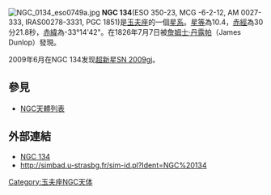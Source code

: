 [[File:NGC_0134_eso0749a.jpg|thumb]]
'''NGC 134'''(ESO 350-23, MCG -6-2-12, AM 0027-333, IRAS00278-3331, PGC 1851)是[[玉夫座|玉夫座]]的一個[[星系|星系]]。[[星等|星等]]為10.4，[[赤經|赤經]]為30分21.8秒，[[赤緯|赤緯]]為-33°14'42"。在1826年7月7日被[[詹姆士·丹露帕|詹姆士·丹露帕]]（James Dunlop）發現。

2009年6月在NGC 134发现[[超新星|超新星]][[SN_2009gj|SN 2009gj]]。

== 參見 ==
* [[NGC天體列表|NGC天體列表]]

== 外部連結 ==
* [https://web.archive.org/web/20050425201401/http://www.seds.org/~spider/ngc/ngc_fr.cgi?134 NGC 134]
* http://simbad.u-strasbg.fr/sim-id.pl?Ident=NGC%20134

{{Catalogs|NGC=134}}
[[Category:玉夫座NGC天体|Category:玉夫座NGC天体]]